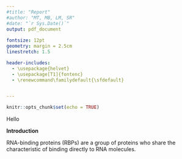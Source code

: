 ```yaml
---
#title: "Report"
#author: "MT, MB, LM, SR"
#date: "`r Sys.Date()`"
output: pdf_document
  
fontsize: 12pt
geometry: margin = 2.5cm
linestretch: 1.5

header-includes:
  - \usepackage{helvet}
  - \usepackage[T1]{fontenc}
  - \renewcommand\familydefault{\sfdefault}


---
```


```r
knitr::opts_chunk$set(echo = TRUE)
```
Hello

\newpage

**Introduction**

RNA-binding proteins (RBPs) are a group of proteins who share the characteristic of binding directly to RNA molecules.





